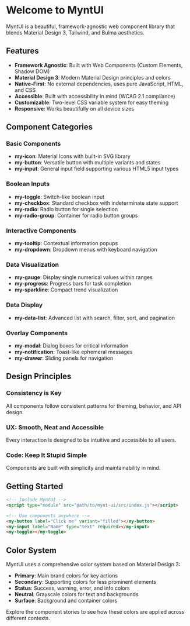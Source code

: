 # Welcome to MyntUI

MyntUI is a beautiful, framework-agnostic web component library that blends Material Design 3, Tailwind, and Bulma aesthetics.

## Features

- **Framework Agnostic**: Built with Web Components (Custom Elements, Shadow DOM)
- **Material Design 3**: Modern Material Design principles and colors
- **Native-First**: No external dependencies, uses pure JavaScript, HTML, and CSS
- **Accessible**: Built with accessibility in mind (WCAG 2.1 compliance)
- **Customizable**: Two-level CSS variable system for easy theming
- **Responsive**: Works beautifully on all device sizes

## Component Categories

### Basic Components
- **my-icon**: Material Icons with built-in SVG library
- **my-button**: Versatile button with multiple variants and states
- **my-input**: General input field supporting various HTML5 input types

### Boolean Inputs
- **my-toggle**: Switch-like boolean input
- **my-checkbox**: Standard checkbox with indeterminate state support
- **my-radio**: Radio button for single selection
- **my-radio-group**: Container for radio button groups

### Interactive Components
- **my-tooltip**: Contextual information popups
- **my-dropdown**: Dropdown menus with keyboard navigation

### Data Visualization
- **my-gauge**: Display single numerical values within ranges
- **my-progress**: Progress bars for task completion
- **my-sparkline**: Compact trend visualization

### Data Display
- **my-data-list**: Advanced list with search, filter, sort, and pagination

### Overlay Components
- **my-modal**: Dialog boxes for critical information
- **my-notification**: Toast-like ephemeral messages
- **my-drawer**: Sliding panels for navigation

## Design Principles

### Consistency is Key
All components follow consistent patterns for theming, behavior, and API design.

### UX: Smooth, Neat and Accessible
Every interaction is designed to be intuitive and accessible to all users.

### Code: Keep It Stupid Simple
Components are built with simplicity and maintainability in mind.

## Getting Started

```html
<!-- Include MyntUI -->
<script type="module" src="path/to/mynt-ui/src/index.js"></script>

<!-- Use components anywhere -->
<my-button label="Click me" variant="filled"></my-button>
<my-input label="Name" type="text" required></my-input>
<my-toggle></my-toggle>
```

## Color System

MyntUI uses a comprehensive color system based on Material Design 3:

- **Primary**: Main brand colors for key actions
- **Secondary**: Supporting colors for less prominent elements
- **Status**: Success, warning, error, and info colors
- **Neutral**: Grayscale colors for text and backgrounds
- **Surface**: Background and container colors

Explore the component stories to see how these colors are applied across different contexts.
